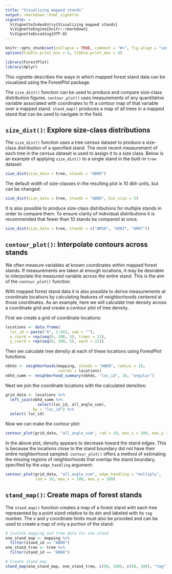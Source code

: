```yaml
---
title: "Visualizing mapped stands"
output: rmarkdown::html_vignette
vignette: >
  %\VignetteIndexEntry{Visualizing mapped stands}
  %\VignetteEngine{knitr::rmarkdown}
  %\VignetteEncoding{UTF-8}
---
```


```r
knitr::opts_chunk$set(collapse = TRUE, comment = "#>", fig.align = "center")
options(tibble.print_min = 4, tibble.print_max = 4)
```

```r
library(ForestPlot)
library(dplyr)
```

This vignette describes the ways in which mapped forest stand data can be 
visualized using the ForestPlot package.

The `size_dist()` function can be used to produce and compare size-class
distribution figures. `contour_plot()` uses measurements of any quantitative
variable associated with coordinates to fit a contour map of that variable over
a mapped stand. `stand_map()` produces a map of all trees in a mapped stand that
can be used to navigate in the field.

## `size_dist()`: Explore size-class distributions

The `size_dist()` function uses a tree census dataset to produce a size-class
distribution of a specified stand. The most recent measurement of each tree in
the census dataset is used to assign it to a size class. Below is an example
of applying `size_dist()` to a single stand in the built-in `tree` dataset:

```r
size_dist(size_data = tree, stands = "AB08")
```

The default width of size-classes in the resulting plot is 10 dbh units, but
can be changed:

```r
size_dist(size_data = tree, stands = "AB08", bin_size = 5)
```
 
It is also possible to produce size-class distributions for multiple stands in
order to compare them. To ensure clarity of individual distributions it is 
recommended that fewer than 10 stands be compared at once.

```r
size_dist(size_data = tree, stands = c("AM16", "AO03", "AR07"))
```

## `contour_plot()`: Interpolate contours across stands

We often measure variables at known coordinates within mapped forest stands. If 
measurements are taken at enough locations, it may be desirable to interpolate
the measured variable across the entire stand. This is the aim of the
`contour_plot()` function.

With mapped forest stand data it is also possible to derive measurements at 
coordinate locations by calculating features of neighborhoods centered at those
coordinates. As an example, here we will calculate tree density across a 
coordinate grid and create a contour plot of tree density.

First we create a grid of coordinate locations:

```r
locations <- data.frame(
  loc_id = paste("A", 1:441, sep = ""),
  x_coord = rep(seq(0, 100, 5), times = 21),
  y_coord = rep(seq(0, 100, 5), each = 21))
```

Then we calculate tree density at each of these locations using ForestPlot
functions:

```r
nbhds <- neighborhoods(mapping, stands = "AB08", radius = 10,
                       coords = locations)
nbhd_summ <- neighborhood_summary(nbhds, "loc_id", 10, "angular")
```

Next we join the coordinate locations with the calculated densities:

```r
grid_data <- locations %>%
  left_join(nbhd_summ %>%
              select(loc_id, all_angle_sum),
            by = "loc_id") %>%
  select(-loc_id)
```

Now we can make the contour plot:

```r
contour_plot(grid_data, "all_angle_sum", rad = 10, max_x = 100, max_y = 100)
```

In the above plot, density appears to decrease toward the stand edges. This is
because the locations close to the stand boundary did not have their entire
neighborhood sampled. `contour_plot()` offers a method of estimating the missing
regions of neighborhoods that overlap the stand boundary, specified by the 
`edge_handling` argument:

```r
contour_plot(grid_data, "all_angle_sum", edge_handling = "multiply",
             rad = 10, max_x = 100, max_y = 100)
```

## `stand_map()`: Create maps of forest stands

The `stand_map()` function creates a map of a forest stand with each tree
represented by a point sized relative to its `dbh` and labeled with its `tag`
number. The x and y coordinate limits must also be provided and can be used
to create a map of only a portion of the stand:

```r
# Isolate mapping and tree data for one stand
one_stand_map <- mapping %>%
  filter(stand_id == "AB08")
one_stand_tree <- tree %>%
  filter(stand_id == "AB08")

# Create stand map
stand_map(one_stand_map, one_stand_tree, c(50, 100), c(50, 100), "tag")
```
